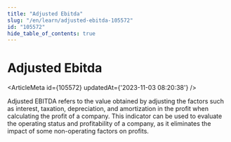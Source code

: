 ```yaml
---
title: "Adjusted Ebitda"
slug: "/en/learn/adjusted-ebitda-105572"
id: "105572"
hide_table_of_contents: true
---
```



# Adjusted Ebitda

<ArticleMeta id={105572} updatedAt={'2023-11-03 08:20:38'} />
<div className='border-solid border-b border-t-0 my-4 border-[var(--ifm-color-gray-300)]' />

Adjusted EBITDA refers to the value obtained by adjusting the factors such as interest, taxation, depreciation, and amortization in the profit when calculating the profit of a company. This indicator can be used to evaluate the operating status and profitability of a company, as it eliminates the impact of some non-operating factors on profits.
